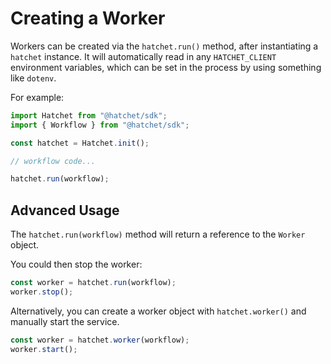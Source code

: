 # Creating a Worker

Workers can be created via the `hatchet.run()` method, after instantiating a `hatchet` instance.
It will automatically read in any `HATCHET_CLIENT` environment variables, which can be set in the process by using something like `dotenv`.

For example:

```ts
import Hatchet from "@hatchet/sdk";
import { Workflow } from "@hatchet/sdk";

const hatchet = Hatchet.init();

// workflow code...

hatchet.run(workflow);
```

## Advanced Usage

The `hatchet.run(workflow)` method will return a reference to the `Worker` object.

You could then stop the worker:

```ts
const worker = hatchet.run(workflow);
worker.stop();
```

Alternatively, you can create a worker object with `hatchet.worker()` and manually start the service.

```ts
const worker = hatchet.worker(workflow);
worker.start();
```
